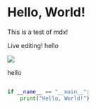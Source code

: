 
# Hello, World!

This is a test of mdx!

Live editing!
hello

<!-- ![Example Image](/images/sun.png) -->

<Image src={reflection.url} lqip={reflection.lqip}/>

hello

```python

if __name__ == "__main__":
    print("Hello, World!")

```